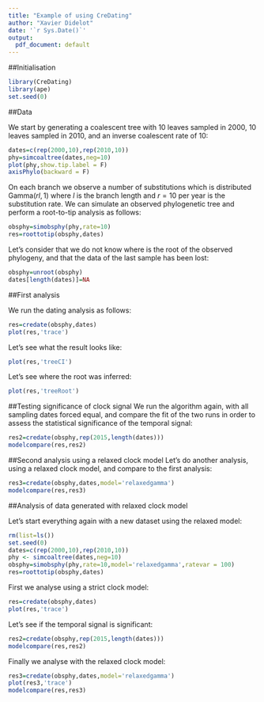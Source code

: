 ```yaml
---
title: "Example of using CreDating"
author: "Xavier Didelot"
date: '`r Sys.Date()`'
output:
  pdf_document: default
---
```


##Initialisation

```r
library(CreDating)
library(ape)
set.seed(0)
```

##Data

We start by generating a coalescent tree with 10 leaves sampled in 2000, 10 leaves sampled in 2010, and
an inverse coalescent rate of 10:

```r
dates=c(rep(2000,10),rep(2010,10))
phy=simcoaltree(dates,neg=10)
plot(phy,show.tip.label = F)
axisPhylo(backward = F)
```

On each branch we observe a number of substitutions which is distributed $\mathrm{Gamma}(rl,1)$
where $l$ is the branch length and 
$r=10$ per year is the substitution rate. We can simulate an observed phylogenetic tree
and perform a root-to-tip analysis as follows:

```r
obsphy=simobsphy(phy,rate=10)
res=roottotip(obsphy,dates)
```

Let's consider that we do not know where is the root of the observed phylogeny, and that the data of the last sample has been lost:

```r
obsphy=unroot(obsphy)
dates[length(dates)]=NA
```


##First analysis

We run the dating analysis as follows:

```r
res=credate(obsphy,dates)
plot(res,'trace')
```

Let's see what the result looks like:
```r
plot(res,'treeCI')
```

Let's see where the root was inferred:
```r
plot(res,'treeRoot')
```

##Testing significance of clock signal
We run the algorithm again, with all sampling dates forced equal, and compare the fit of the two runs
in order to assess the statistical significance of the temporal signal:
```r
res2=credate(obsphy,rep(2015,length(dates)))
modelcompare(res,res2)
```

##Second analysis using a relaxed clock model
Let's do another analysis, using a relaxed clock model, and compare to the first analysis:
```r
res3=credate(obsphy,dates,model='relaxedgamma')
modelcompare(res,res3)
```

##Analysis of data generated with relaxed clock model

Let's start everything again with a new dataset using the relaxed model:
```r
rm(list=ls())
set.seed(0)
dates=c(rep(2000,10),rep(2010,10))
phy <- simcoaltree(dates,neg=10)
obsphy=simobsphy(phy,rate=10,model='relaxedgamma',ratevar = 100)
res=roottotip(obsphy,dates)
```
First we analyse using a strict clock model:
```r
res=credate(obsphy,dates)
plot(res,'trace')
```

Let's see if the temporal signal is significant:
```r
res2=credate(obsphy,rep(2015,length(dates)))
modelcompare(res,res2)
```

Finally we analyse with the relaxed clock model:
```r
res3=credate(obsphy,dates,model='relaxedgamma')
plot(res3,'trace')
modelcompare(res,res3)
```
